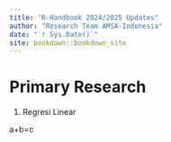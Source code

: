 ```yaml
--- 
title: "R-Handbook 2024/2025 Updates"
author: "Research Team AMSA-Indonesia"
date: "`r Sys.Date()`"
site: bookdown::bookdown_site
---
```


# Primary Research


1. Regresi Linear

a+b=c